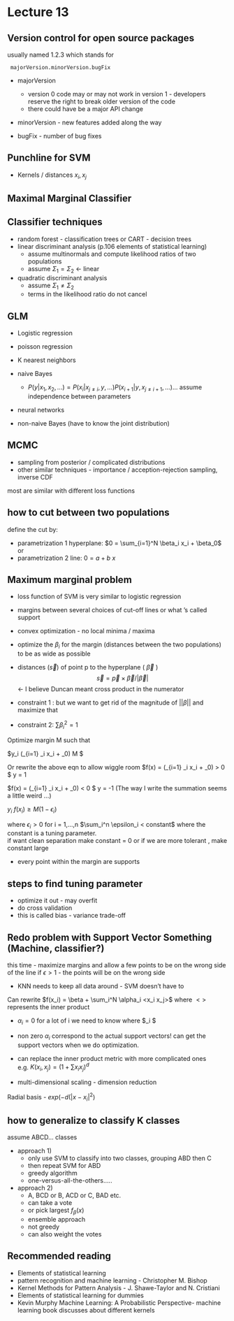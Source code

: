 Lecture 13 
==========
Version control for open source packages 
------------
usually named 1.2.3 
which stands for 

	 majorVersion.minorVersion.bugFix

* majorVersion 
	* version 0 code may or may not work in version 1 - developers reserve the right
to break older version of the code   
	* there could have be a major API change 

* minorVersion - new features added along the way  

* bugFix - number of bug fixes 

Punchline for SVM
---------
* Kernels / distances $x_i, x_j$   

Maximal Marginal Classifier 
-----------

Classifier techniques
--------------
* random forest - classification trees or CART - decision trees  
* linear discriminant analysis (p.106 elements of statistical learning) 
	* assume multinormals and compute likelihood ratios of two populations  
	* assume $\Sigma_1 = \Sigma_2$ <- linear  
* quadratic discriminant analysis
  	* assume $\Sigma_1 \neq \Sigma_2$ 
	* terms in the likelihood ratio do not cancel  

GLM
---
* Logistic regression 
* poisson regression

  	
* K nearest neighbors  
* naive Bayes 
   * $P(y|x_1, x_2, ...) = P(x_i| x_{j\neq i}, y,...) P(x_{i+1} | y, x_{j\neq i+1}, ...)...$ assume independence
     between parameters  
* neural networks 
* non-naive Bayes (have to know the joint distribution) 

MCMC
----
* sampling from posterior / complicated distributions 
* other similar techniques - importance / acception-rejection sampling,
  inverse CDF 

most are similar with different loss functions 

how to cut between two populations
------
define the cut by:

* parametrization 1 hyperplane: $0 = \sum_{i=1}^N \beta_i x_i + \beta_0$ or 
* parametrization 2 line: $0 = a + b~x$

Maximum marginal problem 
-------------
* loss function of SVM is very similar to logistic regression 
* margins between several choices of cut-off lines or what 's called
  support  
* convex optimization - no local minima / maxima 
* optimize the $\beta_i$ for the margin (distances between the two
  populations) to be as wide as possible  
* distances ($\vec{s}$) of point p to the hyperplane ( $\vec{\beta}$ )
  $$\vec{s} = \vec{p} \times \vec{\beta} / |\vec{\beta}|$$ <- I believe Duncan meant cross product in the numerator 
  
* constraint 1 : but we want to get rid of the magnitude of $||\beta||$ and maximize that 
* constraint 2: $\sum \beta_i^2 = 1$ 


Optimize margin M such that 

$y_i (\sum_{i=1} \beta_i x_i + \beta_0) \geq M $

Or rewrite the above eqn to allow wiggle room
$f(x) = (\sum_{i=1} \beta_i x_i + \beta_0) > 0 $  y = 1  

$f(x) = (\sum_{i=1} \beta_i x_i + \beta_0) < 0 $ y = -1 
(The way I write the summation seems a little weird ...)

$y_i~f(x_i) \geq M(1-\epsilon_i)$

where $\epsilon_i > 0$ for i = 1,...,n 
$\sum_i^n \epsilon_i < constant$ 
where the constant is a tuning parameter.  
if want clean separation make constant = 0 
or if we are more tolerant , make constant large 

* every point within the margin are supports  

steps to find tuning parameter 
----------------
* optimize it out  - may overfit 
* do cross validation 
* this is called bias - variance trade-off


Redo problem with Support Vector Something (Machine, classifier?)
------------
this time - maximize margins and allow a few points to be on
the wrong side of the line
if $\epsilon > 1$ - the points will be on the wrong side

* KNN needs to keep all data around - SVM doesn't have to  

Can rewrite $f(x_i) = \beta + \sum_i^N \alpha_i <x_i x_j>$ where $<>$
represents the inner product 

*  $\alpha_i = 0$ for a lot of i 
we need to know where $\alpha_i \neq 0 $

* non zero $\alpha_i$
correspond to the actual support vectors!
can get the support vectors when we do optimization.

* can replace the inner product metric with more complicated ones 
  e.g. $K(x_i, x_j) = (1 + \sum x_i x_j)^d$
* multi-dimensional scaling - dimension reduction 

Radial basis - $exp(-d(|x - x_i|^2)$

how to generalize to classify K classes 
--------
assume ABCD... classes 

* approach 1) 
  	* only use SVM to classify into two classes, grouping ABD then C 
	* then repeat SVM for ABD 
	* greedy algorithm
	* one-versus-all-the-others.....

* approach 2) 
  	* A, BCD or B, ACD or C, BAD etc. 
	* can take a vote
	* or pick largest $f_{\beta}(x)$
	* ensemble approach 
	* not greedy  
	* can also weight the votes 

Recommended reading
---------
* Elements of statistical learning 
* pattern recognition and machine learning - Christopher M. Bishop
* Kernel Methods for Pattern Analysis - J. Shawe-Taylor and N. Cristiani  
* Elements of statistical learning for dummies  
* Kevin Murphy Machine Learning: A Probabilistic Perspective- machine learning book discusses about different kernels  
